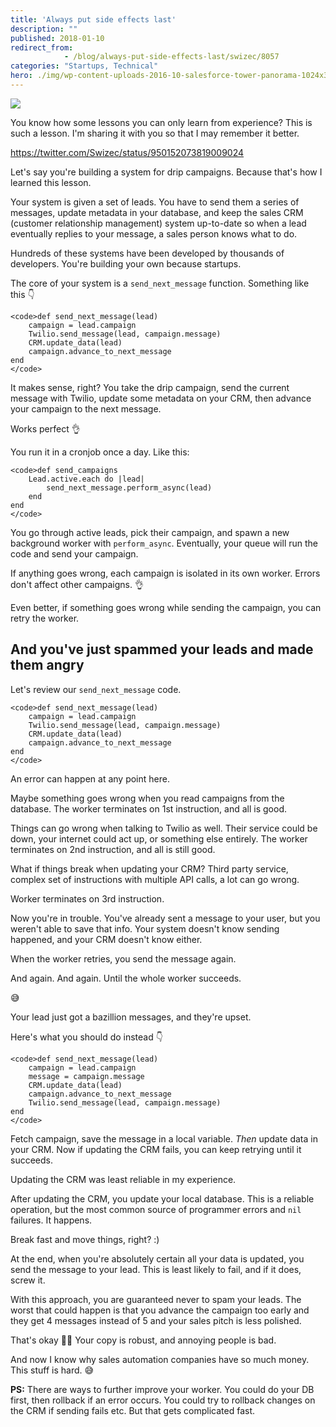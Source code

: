 ```yaml
---
title: 'Always put side effects last'
description: ""
published: 2018-01-10
redirect_from: 
            - /blog/always-put-side-effects-last/swizec/8057
categories: "Startups, Technical"
hero: ./img/wp-content-uploads-2016-10-salesforce-tower-panorama-1024x358.jpg
---
```

![](./img/wp-content-uploads-2016-10-salesforce-tower-panorama-1024x358.jpg)

You know how some lessons you can only learn from experience? This is such a lesson. I&#x27;m sharing it with you so that I may remember it better.

https://twitter.com/Swizec/status/950152073819009024

Let&#x27;s say you&#x27;re building a system for drip campaigns. Because that&#x27;s how I learned this lesson.

Your system is given a set of leads. You have to send them a series of messages, update metadata in your database, and keep the sales CRM (customer relationship management) system up-to-date so when a lead eventually replies to your message, a sales person knows what to do.

Hundreds of these systems have been developed by thousands of developers. You&#x27;re building your own because startups.

The core of your system is a `send_next_message` function. Something like this 👇

```undefined
<code>def send_next_message(lead)
    campaign = lead.campaign
    Twilio.send_message(lead, campaign.message)
    CRM.update_data(lead)
    campaign.advance_to_next_message
end
</code>
```

It makes sense, right? You take the drip campaign, send the current message with Twilio, update some metadata on your CRM, then advance your campaign to the next message.

Works perfect 👌

You run it in a cronjob once a day. Like this:

```undefined
<code>def send_campaigns
    Lead.active.each do |lead|
        send_next_message.perform_async(lead)
    end
end
</code>
```

You go through active leads, pick their campaign, and spawn a new background worker with `perform_async`. Eventually, your queue will run the code and send your campaign.

If anything goes wrong, each campaign is isolated in its own worker. Errors don&#x27;t affect other campaigns. 👌

Even better, if something goes wrong while sending the campaign, you can retry the worker.

## And you&#x27;ve just spammed your leads and made them angry

Let&#x27;s review our `send_next_message` code.

```undefined
<code>def send_next_message(lead)
    campaign = lead.campaign
    Twilio.send_message(lead, campaign.message)
    CRM.update_data(lead)
    campaign.advance_to_next_message
end
</code>
```

An error can happen at any point here.

Maybe something goes wrong when you read campaigns from the database. The worker terminates on 1st instruction, and all is good.

Things can go wrong when talking to Twilio as well. Their service could be down, your internet could act up, or something else entirely. The worker terminates on 2nd instruction, and all is still good.

What if things break when updating your CRM? Third party service, complex set of instructions with multiple API calls, a lot can go wrong.

Worker terminates on 3rd instruction.

Now you&#x27;re in trouble. You&#x27;ve already sent a message to your user, but you weren&#x27;t able to save that info. Your system doesn&#x27;t know sending happened, and your CRM doesn&#x27;t know either.

When the worker retries, you send the message again.

And again. And again. Until the whole worker succeeds.

😅

Your lead just got a bazillion messages, and they&#x27;re upset.

Here&#x27;s what you should do instead 👇

```undefined
<code>def send_next_message(lead)
    campaign = lead.campaign
    message = campaign.message
    CRM.update_data(lead)
    campaign.advance_to_next_message
    Twilio.send_message(lead, campaign.message)
end
</code>
```

Fetch campaign, save the message in a local variable. _Then_ update data in your CRM. Now if updating the CRM fails, you can keep retrying until it succeeds.

Updating the CRM was least reliable in my experience.

After updating the CRM, you update your local database. This is a reliable operation, but the most common source of programmer errors and `nil` failures. It happens.

Break fast and move things, right? :)

At the end, when you&#x27;re absolutely certain all your data is updated, you send the message to your lead. This is least likely to fail, and if it does, screw it.

With this approach, you are guaranteed never to spam your leads. The worst that could happen is that you advance the campaign too early and they get 4 messages instead of 5 and your sales pitch is less polished.

That&#x27;s okay 🙏🏻 Your copy is robust, and annoying people is bad.

And now I know why sales automation companies have so much money. This stuff is hard. 😅

**PS:** There are ways to further improve your worker. You could do your DB first, then rollback if an error occurs. You could try to rollback changes on the CRM if sending fails etc. But that gets complicated fast.
